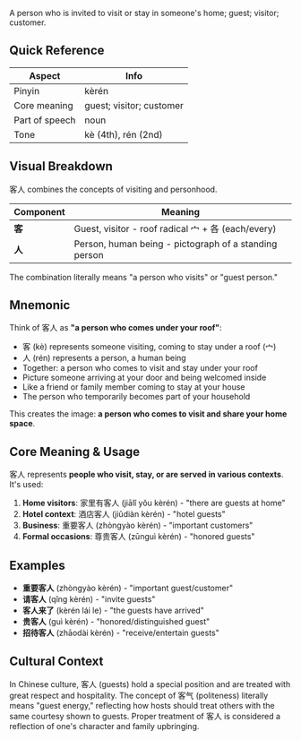 A person who is invited to visit or stay in someone's home; guest; visitor; customer.

## Quick Reference

| Aspect         | Info                     |
| -------------- | ------------------------ |
| Pinyin         | kèrén                    |
| Core meaning   | guest; visitor; customer |
| Part of speech | noun                     |
| Tone           | kè (4th), rén (2nd)      |

## Visual Breakdown

客人 combines the concepts of visiting and personhood.

| Component | Meaning                                               |
| --------- | ----------------------------------------------------- |
| **客**    | Guest, visitor - roof radical 宀 + 各 (each/every)    |
| **人**    | Person, human being - pictograph of a standing person |

The combination literally means "a person who visits" or "guest person."

## Mnemonic

Think of 客人 as **"a person who comes under your roof"**:

- 客 (kè) represents someone visiting, coming to stay under a roof (宀)
- 人 (rén) represents a person, a human being
- Together: a person who comes to visit and stay under your roof
- Picture someone arriving at your door and being welcomed inside
- Like a friend or family member coming to stay at your house
- The person who temporarily becomes part of your household

This creates the image: **a person who comes to visit and share your home space**.

## Core Meaning & Usage

客人 represents **people who visit, stay, or are served in various contexts**. It's used:

1. **Home visitors**: 家里有客人 (jiālǐ yǒu kèrén) - "there are guests at home"
2. **Hotel context**: 酒店客人 (jiǔdiàn kèrén) - "hotel guests"
3. **Business**: 重要客人 (zhòngyào kèrén) - "important customers"
4. **Formal occasions**: 尊贵客人 (zūnguì kèrén) - "honored guests"

## Examples

- **重要客人** (zhòngyào kèrén) - "important guest/customer"
- **请客人** (qǐng kèrén) - "invite guests"
- **客人来了** (kèrén lái le) - "the guests have arrived"
- **贵客人** (guì kèrén) - "honored/distinguished guest"
- **招待客人** (zhāodài kèrén) - "receive/entertain guests"

## Cultural Context

In Chinese culture, 客人 (guests) hold a special position and are treated with great respect and
hospitality. The concept of 客气 (politeness) literally means "guest energy," reflecting how hosts
should treat others with the same courtesy shown to guests. Proper treatment of 客人 is considered a
reflection of one's character and family upbringing.
